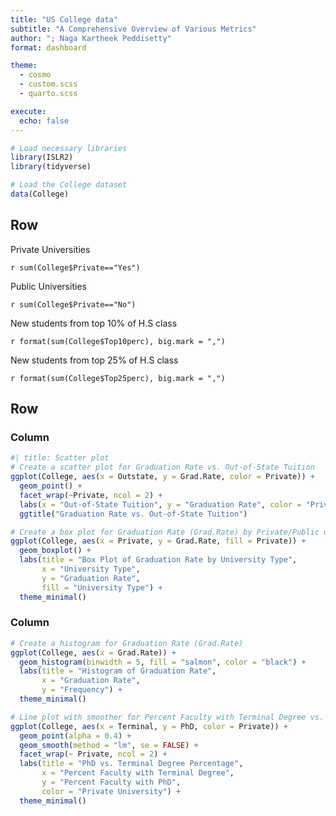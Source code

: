 ```yaml
---
title: "US College data"
subtitle: "A Comprehensive Overview of Various Metrics"
author: "; Naga Kartheek Peddisetty"
format: dashboard

theme:
  - cosmo
  - custom.scss
  - quarto.scss

execute: 
  echo: false
---
```


```r

# Load necessary libraries
library(ISLR2)
library(tidyverse)
```

```r
# Load the College dataset
data(College)
```

## Row 

::: {.valuebox icon="star" color="blue"}
Private Universities

`r sum(College$Private=="Yes")`
:::

::: {.valuebox icon="plus-circle" color="green"}
Public Universities

`r sum(College$Private=="No")`
:::

::: {.valuebox icon="star" color="purple"}
New students from top 10% of H.S class

`r format(sum(College$Top10perc), big.mark = ",")`
:::

::: {.valuebox icon="plus-circle" color="orange"}
New students from top 25% of H.S class

`r format(sum(College$Top25perc), big.mark = ",")`
:::


## Row
### Column {.tabset width="50%"}
```r
#| title: Scatter plot
# Create a scatter plot for Graduation Rate vs. Out-of-State Tuition
ggplot(College, aes(x = Outstate, y = Grad.Rate, color = Private)) +
  geom_point() +
  facet_wrap(~Private, ncol = 2) +
  labs(x = "Out-of-State Tuition", y = "Graduation Rate", color = "Private University") +
  ggtitle("Graduation Rate vs. Out-of-State Tuition")
```

```r
# Create a box plot for Graduation Rate (Grad.Rate) by Private/Public universities
ggplot(College, aes(x = Private, y = Grad.Rate, fill = Private)) +
  geom_boxplot() +
  labs(title = "Box Plot of Graduation Rate by University Type",
       x = "University Type",
       y = "Graduation Rate",
       fill = "University Type") +
  theme_minimal()
```

### Column {.tabset width="50%"}
```r
# Create a histogram for Graduation Rate (Grad.Rate)
ggplot(College, aes(x = Grad.Rate)) +
  geom_histogram(binwidth = 5, fill = "salmon", color = "black") +
  labs(title = "Histogram of Graduation Rate",
       x = "Graduation Rate",
       y = "Frequency") +
  theme_minimal()
```

```r
# Line plot with smoother for Percent Faculty with Terminal Degree vs. Percent Faculty with PhD
ggplot(College, aes(x = Terminal, y = PhD, color = Private)) +
  geom_point(alpha = 0.4) +
  geom_smooth(method = "lm", se = FALSE) +
  facet_wrap(~ Private, ncol = 2) +
  labs(title = "PhD vs. Terminal Degree Percentage",
       x = "Percent Faculty with Terminal Degree",
       y = "Percent Faculty with PhD",
       color = "Private University") +
  theme_minimal()
```

